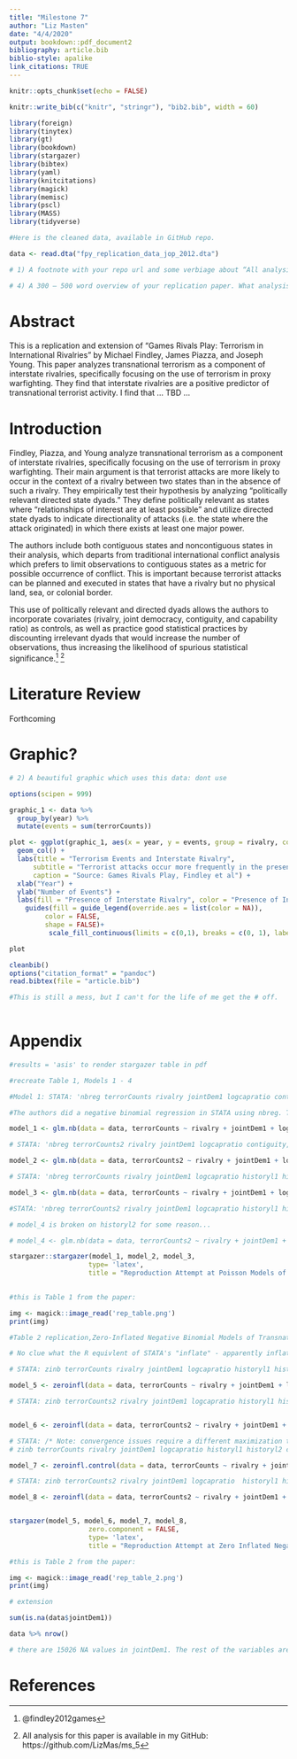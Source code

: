 ```yaml
---
title: "Milestone 7" 
author: "Liz Masten"
date: "4/4/2020"
output: bookdown::pdf_document2
bibliography: article.bib
biblio-style: apalike 
link_citations: TRUE
---
```



```r
knitr::opts_chunk$set(echo = FALSE)

knitr::write_bib(c("knitr", "stringr"), "bib2.bib", width = 60)

library(foreign)
library(tinytex)
library(gt)
library(bookdown)
library(stargazer)
library(bibtex)
library(yaml)
library(knitcitations)
library(magick)
library(memisc)
library(pscl)
library(MASS)
library(tidyverse)
```

```r

#Here is the cleaned data, available in GitHub repo. 

data <- read.dta("fpy_replication_data_jop_2012.dta")

# 1) A footnote with your repo url and some verbiage about “All analysis for this paper is available . . .”

# 4) A 300 – 500 word overview of your replication paper. What analysis did they run? What did they conclude?

```
# Abstract 

This is a replication and extension of "Games Rivals Play: Terrorism in International Rivalries" by Michael Findley, James Piazza, and Joseph Young. This paper analyzes transnational terrorism as a component of interstate rivalries, specifically focusing on the use of terrorism in proxy warfighting. They find that interstate rivalries are a positive predictor of transnational terrorist activity. I find that ... TBD ... 

# Introduction 

Findley, Piazza, and Young analyze transnational terrorism as a component of interstate rivalries, specifically focusing on the use of terrorism in proxy warfighting. Their main argument is that terrorist attacks are more likely to occur in the context of a rivalry between two states than in the absence of such a rivalry. They empirically test their hypothesis by analyzing “politically relevant directed state dyads.” They define politically relevant as states where “relationships of interest are at least possible” and utilize directed state dyads to indicate directionality of attacks (i.e. the state where the attack originated) in which there exists at least one major power. 

The authors include both contiguous states and noncontiguous states in their analysis, which departs from traditional international conflict analysis which prefers to limit observations to contiguous states as a metric for possible occurrence of conflict. This is important because terrorist attacks can be planned and executed in states that have a rivalry but no physical land, sea, or colonial border.  

This use of politically relevant and directed dyads allows the authors to incorporate covariates (rivalry, joint democracy, contiguity, and capability ratio) as controls, as well as practice good statistical practices by discounting irrelevant dyads that would increase the number of observations, thus increasing the likelihood of spurious statistical significance.^[@findley2012games] ^[All analysis for this paper is available in my GitHub: https://github.com/LizMas/ms_5] 

# Literature Review

Forthcoming 

# Graphic? 


```r

# 2) A beautiful graphic which uses this data: dont use

options(scipen = 999)

graphic_1 <- data %>% 
  group_by(year) %>% 
  mutate(events = sum(terrorCounts))  

plot <- ggplot(graphic_1, aes(x = year, y = events, group = rivalry, color = rivalry, fill= rivalry)) +
  geom_col() +
  labs(title = "Terrorism Events and Interstate Rivalry", 
      subtitle = "Terrorist attacks occur more frequently in the presence of an interstate rivalry", 
      caption = "Source: Games Rivals Play, Findley et al") +
  xlab("Year") +
  ylab("Number of Events") +
  labs(fill = "Presence of Interstate Rivalry", color = "Presence of Interstate Rivalry") +
    guides(fill = guide_legend(override.aes = list(color = NA)), 
         color = FALSE, 
         shape = FALSE)+
          scale_fill_continuous(limits = c(0,1), breaks = c(0, 1), labels = c("Rivalry", "No Rivalry"))

plot


```


```r

cleanbib()
options("citation_format" = "pandoc")
read.bibtex(file = "article.bib")

#This is still a mess, but I can't for the life of me get the # off.
 
```
# Appendix

```r

#results = 'asis' to render stargazer table in pdf 

#recreate Table 1, Models 1 - 4

#Model 1: STATA: 'nbreg terrorCounts rivalry jointDem1 logcapratio contiguity, nolog cluster(dyadid) dispersion(constant)' 

#The authors did a negative binomial regression in STATA using nbreg. The R equivalent is glm.nb from the MASS package. Nolog supresses the display of the log, which I'll keep in the model, and dispersion(constant) is to show the variance, but R shows variance in other ways so I'll omit that. link = log is defaulted in STATA's nbreg but not R's glm.nb, so I've included it here. 

model_1 <- glm.nb(data = data, terrorCounts ~ rivalry + jointDem1 + logcapratio + contiguity, link = log) 

# STATA: 'nbreg terrorCounts2 rivalry jointDem1 logcapratio contiguity, nolog cluster(dyadid)  dispersion(constant)'  

model_2 <- glm.nb(data = data, terrorCounts2 ~ rivalry + jointDem1 + logcapratio + contiguity, link = log) 

# STATA: 'nbreg terrorCounts rivalry jointDem1 logcapratio historyl1 historyl2 coldwar1 conflict1 conflict2 contiguity war1 war2, nolog cluster(dyadid) dispersion(constant)' 

model_3 <- glm.nb(data = data, terrorCounts ~ rivalry + jointDem1 + logcapratio + historyl1 + historyl2 + coldwar1 + conflict1 + conflict2 + contiguity + war1 + war2, link = log) 

#STATA: 'nbreg terrorCounts2 rivalry jointDem1 logcapratio historyl1 historyl2 coldwar1 conflict1 conflict2 contiguity war1 war2, nolog cluster(dyadid)  dispersion(constant)' 

# model_4 is broken on historyl2 for some reason... 

# model_4 <- glm.nb(data = data, terrorCounts2 ~ rivalry + jointDem1 + logcapratio + historyl1 + historyl2 + coldwar1 + conflict1 + conflict2 + contiguity + war1 + war2) 

stargazer::stargazer(model_1, model_2, model_3, 
                    type= 'latex',
                    title = "Reproduction Attempt at Poisson Models of Transnational Terrorist Activity per Findley et al")
  

```


```r

#this is Table 1 from the paper: 

img <- magick::image_read('rep_table.png')
print(img)

```


```r

#Table 2 replication,Zero-Inflated Negative Binomial Models of Transnational Terrorist Attacks Using Dyads

# No clue what the R equivlent of STATA's "inflate" - apparently inflat determines whether the count is zero. 

# STATA: zinb terrorCounts rivalry jointDem1 logcapratio historyl1 historyl2 coldwar1 conflict1 conflict2 contiguity war1 war2, inflate(rivalry jointDem1 logcapratio historyl1 historyl2 coldwar1 conflict1 conflict2 contiguity war1 war2) cluster(dyadid) nolog 

model_5 <- zeroinfl(data = data, terrorCounts ~ rivalry + jointDem1 + logcapratio + historyl1 + historyl2 + coldwar1 + conflict1 + conflict2 + contiguity + war1 + war2, dist = "negbin")

# STATA: zinb terrorCounts2 rivalry jointDem1 logcapratio historyl1 historyl2 coldwar1 conflict1 conflict2 contiguity war1 war2, inflate(rivalry jointDem1 logcapratio historyl1 historyl2 coldwar1 conflict1 conflict2 contiguity war1 war2) cluster(dyadid) nolog


model_6 <- zeroinfl(data = data, terrorCounts2 ~ rivalry + jointDem1 + logcapratio + historyl1 + historyl2 + coldwar1 + conflict1 + conflict2 + contiguity + war1 + war2, dist = "negbin")

# STATA: /* Note: convergence issues require a different maximization technique (bfgs) */
# zinb terrorCounts rivalry jointDem1 logcapratio historyl1 historyl2 coldwar1 conflict1 conflict2 contiguity war1 war2, inflate(jointDem1) cluster(dyadid)  technique(bfgs) nolog

model_7 <- zeroinfl.control(data = data, terrorCounts ~ rivalry + jointDem1 + logcapratio + historyl1 + historyl2 + coldwar1 + conflict1 + conflict2+ contiguity + war1 + war2, method = "BFGS")

# STATA: zinb terrorCounts2 rivalry jointDem1 logcapratio  historyl1 historyl2 coldwar1 conflict1 conflict2 contiguity war1 war2, inflate(jointDem1) cluster(dyadid) nolog

model_8 <- zeroinfl(data = data, terrorCounts2 ~ rivalry + jointDem1 + logcapratio + historyl1 + historyl2 + coldwar1 + conflict1 + conflict2 + contiguity + war1 + war2)


stargazer(model_5, model_6, model_7, model_8,
                    zero.component = FALSE,
                    type= 'latex',
                    title = "Reproduction Attempt at Zero Inflated Negative Binomial Models of Transnational Terrorist Activity per Findley et al")

```

```r

#this is Table 2 from the paper: 

img <- magick::image_read('rep_table_2.png')
print(img)

```

```r

# extension 

sum(is.na(data$jointDem1))

data %>% nrow()

# there are 15026 NA values in jointDem1. The rest of the variables are ok. Since there are 80564 observations total, the missing jointDem1 account for almost 19% of the total observations. This is larger than I would like, and is especially weird considering that the rest of the variables are remarkably present. 
```

# References 
